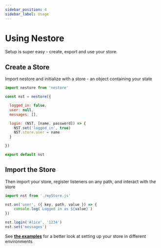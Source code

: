 ```yaml
---
sidebar_position: 4
sidebar_label: Usage
---
```


# Using Nestore

Setup is super easy - create, export and use your store. 

## Create a Store

Import nestore and initialize with a store - an object containing your state

```jsx title="myStore.js"
import nestore from 'nestore'

const nst = nestore({

  logged_in: false,
  user: null,
  messages: [],

  login: (NST, [name, password]) => {
    NST.set('logged_in', true)
    NST.store.user = name
  }

})

export default nst
```






## Import the Store

Then import your store, register listeners on any path, and interact with the store

```jsx title="app.js"
import nst from './myStore.js'

nst.on('user', ({ key, path, value }) => {
    console.log(`Logged in as ${value}`)
})

nst.login('Alice', '1234')
nst.set('messages')
```







See **[the examples](/docs/category/examples)** for a better look at setting up your store in different environments
